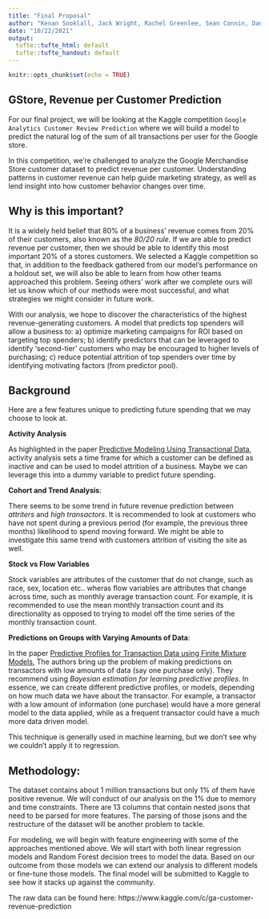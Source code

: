 ```yaml
---
title: "Final Proposal"
author: "Kenan Sooklall, Jack Wright, Rachel Greenlee, Sean Connin, Daniel Moscoe, Stefano Biguzzi, Mustafa Telab"
date: "10/22/2021"
output:
  tufte::tufte_html: default
  tufte::tufte_handout: default
---
```


```r
knitr::opts_chunk$set(echo = TRUE)
```


## GStore, Revenue per Customer Prediction

For our final project, we will be looking at the Kaggle competition `Google Analytics Customer Review Prediction` where we will build a model to predict the natural log of the sum of all transactions per user for the Google store.

In this competition, we're challenged to analyze the Google Merchandise Store customer dataset to predict revenue per customer. Understanding patterns in customer revenue can help guide marketing strategy, as well as lend insight into how customer behavior changes over time.

## Why is this important?

It is a widely held belief that 80% of a business' revenue comes from 20% of their customers, also known as the *80/20 rule*. If we are able to predict revenue per customer, then we should be able to identify this most important 20% of a stores customers.  We selected a Kaggle competition so that, in addition to the feedback gathered from our model's performance on a holdout set, we will also be able to learn from how other teams approached this problem. Seeing others' work after we complete ours will let us know which of our methods were most successful, and what strategies we might consider in future work.

With our analysis, we hope to discover the characteristics of the highest revenue-generating customers. A model that predicts top spenders will allow a business to: a) optimize marketing campaigns for ROI based on targeting top spenders; b) identify predictors that can be leveraged to identify ‘second-tier’ customers who may be encouraged to higher levels of purchasing; c) reduce potential attrition of top spenders over time by identifying motivating factors (from predictor pool).


## Background

Here are a few features unique to predicting future spending that we may choose to look at.

**Activity Analysis**

As highlighted in the paper [Predictive Modeling Using Transactional Data](https://www.capgemini.com/wp-content/uploads/2017/07/Predictive_Modeling_Using_Transactional_Data.pdf), activity analysis sets a time frame for which a customer can be defined as inactive and can be used to model attrition of a business. Maybe we can leverage this into a dummy variable to predict future spending. 

**Cohort and Trend Analysis**:

There seems to be some trend in future revenue prediction between *attriters* and *high transactors*. It is recommended to look at customers who have not spent during a previous period (for example, the previous three months) likelihood to spend moving forward. We might be able to investigate this same trend with customers attrition of visiting the site as well.  

**Stock vs Flow Variables**

Stock variables are attributes of the customer that do not change, such as race, sex, location etc.. wheras flow variables are attributes that change across time, such as monthly average transaction count. For example, it is recommended to use the mean monthly transaction count and its directionality as opposed to trying to model off the time series of the monthly transaction count. 


**Predictions on Groups with Varying Amounts of Data**:

In the paper [Predictive Profiles for Transaction Data using Finite Mixture
Models](http://www.datalab.uci.edu/papers/profiles.pdf), The authors bring up the problem of making predictions on transactors with low amounts of data (say one purchase only). They recommend using *Bayesian estimation for learning predictive profiles*. In essence, we can create different predictive profiles, or models, depending on how much data we have about the transactor. For example, a transactor with a low amount of information (one purchase) would have a more general model to the data applied, while as a frequent transactor could have a much more data driven model. 

This technique is generally used in machine learning, but we don't see why we couldn't apply it to regression.

## Methodology:

The dataset contains about 1 million transactions but only 1% of them have positive revenue. We will conduct of our analysis on the 1% due to memory and time constraints. There are 13 columns that contain nested jsons that need to be parsed for more features. The parsing of those jsons and the restructure of the dataset will be another problem to tackle.

For modeling, we will begin with feature engineering with some of the approaches mentioned above.
We will start with both linear regression models and Random Forest decision trees to model the data. Based on our outcome from those models we can extend our analysis to different models or fine-tune those models. The final model will be submitted to Kaggle to see how it stacks up against the community.

The raw data can be found here: https://www.kaggle.com/c/ga-customer-revenue-prediction